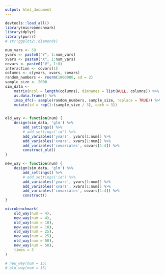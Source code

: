 ```yaml
---
output: html_document
---
```


```r
devtools::load_all()
library(microbenchmark)
library(dplyr)
library(purrr)
# str(ggplot2::diamonds)

num_vars <- 50
yvars <- paste0("Y", 1:num_vars)
xvars <- paste0("X", 1:num_vars)
covars <- paste0("V", 1:8)
interaction <- covars[1]
columns <- c(yvars, xvars, covars)
random_numbers <- rnorm(1000000, sd = 2)
sample_size <- 2000
sim_data <- 
    matrix(ncol = length(columns), dimnames = list(NULL, columns)) %>% 
    as.data.frame() %>%
    imap_dfc(~ sample(random_numbers, sample_size, replace = TRUE)) %>% 
    mutate(id = rep(1:(sample_size / 3), each = 3))
    

old_way <- function(num) {
    design(sim_data, 'glm') %>%
        add_settings() %>%
        # add_settings('id') %>%
        add_variables('yvars', yvars[1:num]) %>%
        add_variables('xvars', xvars[1:num]) %>%
        add_variables('covariates', covars[1:4]) %>%
        construct_old()
}

new_way <- function(num) {
    design(sim_data, 'glm') %>%
        add_settings() %>%
        # add_settings('id') %>%
        add_variables('yvars', yvars[1:num]) %>%
        add_variables('xvars', xvars[1:num]) %>%
        add_variables('covariates', covars[1:4]) %>%
        construct()
}

microbenchmark(
    old_way(num = 4),
    new_way(num = 4),
    old_way(num = 10),
    new_way(num = 10),
    old_way(num = 25),
    new_way(num = 25),
    old_way(num = 50),
    new_way(num = 50),
    times = 5
)

# new_way(num = 15)
# old_way(num = 15)
```

